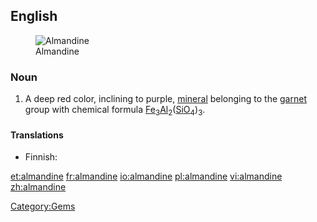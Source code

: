 ==English==
[[Image:Almandinas.jpg|thumb|Almandine]]

===Noun===
{{en-noun}}
{{wikipedia}}

# {{mineral}} A deep red color, inclining to purple, [[mineral]] belonging to the [[garnet]] group with chemical formula [[iron|Fe]]<sub>3</sub>[[aluminum|Al]]<sub>2</sub>([[silicon|Si]][[oxygen|O]]<sub>4</sub>)<sub>3</sub>.

====Translations====
{{trans-top|mineral}}
* Finnish: {{t-|fi|almandiini}}
{{trans-mid}}
{{trans-bottom}}

[[Category:Gems]]

[[et:almandine]]
[[fr:almandine]]
[[io:almandine]]
[[pl:almandine]]
[[vi:almandine]]
[[zh:almandine]]